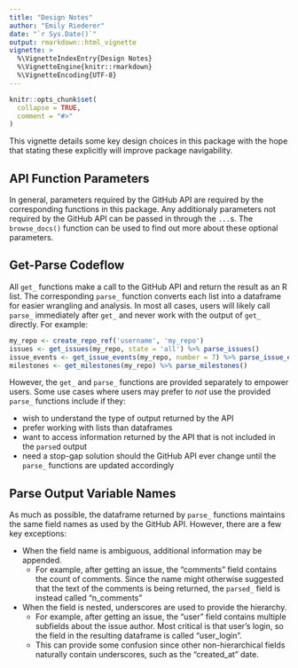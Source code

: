 ```yaml
---
title: "Design Notes"
author: "Emily Riederer"
date: "`r Sys.Date()`"
output: rmarkdown::html_vignette
vignette: >
  %\VignetteIndexEntry{Design Notes}
  %\VignetteEngine{knitr::rmarkdown}
  %\VignetteEncoding{UTF-8}
---
```


```r
knitr::opts_chunk$set(
  collapse = TRUE,
  comment = "#>"
)
```

This vignette details some key design choices in this package with the hope that stating these explicitly will improve package navigability.

## API Function Parameters

In general, parameters required by the GitHub API are required by the corresponding functions in this package. Any additionaly parameters not required by the GitHub API can be passed in through the `...`s. The `browse_docs()` function can be used to find out more about these optional parameters.

## Get-Parse Codeflow

All `get_` functions make a call to the GitHub API and return the result as an R list. The corresponding `parse_` function converts each list into a dataframe for easier wrangling and analysis. In most all cases, users will likely call `parse_` immediately after `get_` and never work with the output of `get_` directly. For example:

```r
my_repo <- create_repo_ref('username', 'my_repo')
issues <- get_issues(my_repo, state = 'all') %>% parse_issues()
issue_events <- get_issue_events(my_repo, number = 7) %>% parse_issue_events()
milestones <- get_milestones(my_repo) %>% parse_milestones()
```

However, the `get_` and `parse_` functions are provided separately to empower users. Some use cases where users may prefer to *not* use the provided `parse_` functions include if they:

- wish to understand the type of output returned by the API
- prefer working with lists than dataframes
- want to access information returned by the API that is not included in the `parse`d output
- need a stop-gap solution should the GitHub API ever change until the `parse_` functions are updated accordingly

## Parse Output Variable Names

As much as possible, the dataframe returned by `parse_` functions maintains the same field names as used by the GitHub API. However, there are a few key exceptions:

- When the field name is ambiguous, additional information may be appended. 
    + For example, after getting an issue, the "comments" field contains the count of comments. Since the name might otherwise suggested that the text of the comments is being returned, the `parsed_` field is instead called "n_comments"
- When the field is nested, underscores are used to provide the hierarchy. 
    + For example, after getting an issue, the "user" field contains multiple subfields about the issue author. Most critical is that user's login, so the field in the resulting dataframe is called "user_login". 
    + This can provide some confusion since other non-hierarchical fields naturally contain underscores, such as the "created_at" date.
